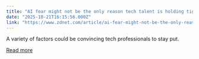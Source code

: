 ```yaml
---
title: "AI fear might not be the only reason tech talent is holding tight to their jobs"
date: "2025-10-21T16:15:56.000Z"
link: "https://www.zdnet.com/article/ai-fear-might-not-be-the-only-reason-tech-talent-is-holding-tight-to-their-jobs/"
---
```


A variety of factors could be convincing tech professionals to stay put.

[Read more](https://www.zdnet.com/article/ai-fear-might-not-be-the-only-reason-tech-talent-is-holding-tight-to-their-jobs/)
